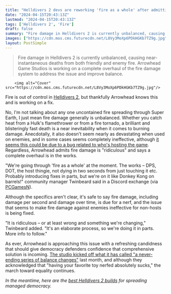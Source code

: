 ```yaml
---
title: "Helldivers 2 devs are reworking 'fire as a whole' after admitting the way it works now is 'ridiculous'"
date: "2024-04-15T20:43:13Z"
lastmod: "2024-04-15T20:43:13Z"
tags: ['Helldivers 2', 'Fire']
draft: false
summary: "Fire damage in Helldivers 2 is currently unbalanced, causing near-instantaneous deaths from both friendly and enemy fire. Arrowhead Game Studios is working on a complete overhaul of the fire damage system to address the issue and improve balance."
images: ["https://cdn.mos.cms.futurecdn.net/L8Vy3MoXp6PDkHGKb7TZ9g.jpg"]
layout: PostSimple
---
```

> Fire damage in Helldivers 2 is currently unbalanced, causing near-instantaneous deaths from both friendly and enemy fire. Arrowhead Game Studios is working on a complete overhaul of the fire damage system to address the issue and improve balance.


        <img alt="Cover" src="https://cdn.mos.cms.futurecdn.net/L8Vy3MoXp6PDkHGKb7TZ9g.jpg"/>
        
Fire is out of control in [Helldivers 2](https://www.gamesradar.com/helldivers-2-guide/), but thankfully Arrowhead knows this and is working on a fix.

No, I'm not talking about any one uncontained fire spreading through Super Earth, I just mean fire damage generally is unbalanced. Whether you catch heat from a Hulk's flamethrower or from a fire tornado, a brilliant and blisteringly fast death is a near inevitability when it comes to burning damage. Anecdotally, it also doesn't seem nearly as devastating when used on enemies, and in some cases seems completely ineffective, although [it seems this could be due to a bug related to who's hosting the game](https://twitter.com/Helldivers2HQ/status/1774302603129610481). Regardless, Arrowhead admits fire damage is "ridiculous" and says a complete overhaul is in the works.

"We're going through 'fire as a whole' at the moment. The works – DPS, DOT, the host thingie, not dying in two seconds from just touching it etc. Probably introducing fixes in parts, but we're on it like Donkey Kong on barrels!" community manager Twinbeard said in a Discord exchange (via [PCGamesN](https://www.pcgamesn.com/helldivers-2/fire-nerf)).

Although the specifics aren't clear, it's safe to say fire damage, including damage per second and damage over time, is due for a nerf, and the issue that seems to make fire damage against enemies ineffective for non-hosts is being fixed. 

"It is ridiculous – or at least wrong and something we're changing," Twinbeard added. "It's an elaborate process, so we're doing it in parts. More info to follow."

As ever, Arrowhead is approaching this issue with a refreshing candidness that should give democracy defenders confidence that comprehensive solution is incoming. [The studio kicked off what it has called "a never-ending series of balance changes"](https://www.gamesradar.com/as-helldivers-2-gets-the-first-of-a-never-ending-series-of-balance-changes-devs-say-they-know-having-your-favorite-toy-nerfed-absolutely-sucks/) last month, and although they acknowledged that "having your favorite toy nerfed absolutely sucks," the march toward equality continues.

*In the meantime, here are the *[<em>best Helldivers 2 builds</em>](https://www.gamesradar.com/helldivers-2-builds-meta-best/)* for spreading managed democracy.*
        
